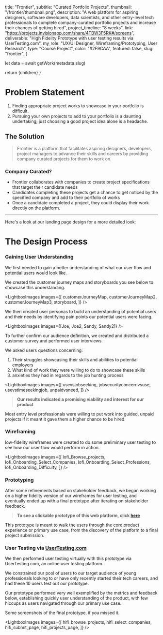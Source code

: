 

  title: "Frontier",
  subtitle: "Curated Portfolio Projects",
  thumbnail: "/frontier/thumbnail.png",
  description:
    "A web platform for aspiring designers, software developers, data scientists, and other entry-level tech professionals to complete company-curated portfolio projects and increase their chances of getting hired",
  project_timeline: "8 weeks",
  link: "https://projects.invisionapp.com/share/4TBW3F5RK#/screens",
  deliverable:
    "High Fidelity Prototype with user testing results via UserTesting.com",
  my_role: "UX/UI Designer, Wireframing/Prototyping, User Research",
  type: "Course Project",
  color: "#2F9CAA",
  featured: false,
  slug: "frontier",
}

  let data = await getWork(metadata.slug)

  return <MdxLayout data={data}>{children}</MdxLayout>
}

# Problem Statement

1. Finding appropriate project works to showcase in your portfolio is difficult.
2. Pursuing your own projects to add to your portfolio is a daunting undertaking; just choosing a good project idea alone is a headache.

## The Solution

> Frontier is a platform that facilitates aspiring designers, developers, project managers to advance their skills and careers by providing company curated projects for them to work on.

### Company Curated?

- Frontier collaborates with companies to create project specifications that target their candidate needs
- Candidates completing these projects get a chance to get noticed by the specified company and add to their portfolio of works
- Once a candidate completed a project, they could display their work directly on the platform.

---

Here's a look at our landing page design for a more detailed look:

<LightboxImages images={[landingPage]} />

# The Design Process

### Gaining User Understanding

We first needed to gain a better understanding of what our user flow and potential
users would look like.

We created the customer journey maps and storyboards you see below to showcase this
understanding.

<LightboxImages
  images={[
    customerJourneyMap,
    customerJourneyMap2,
    customerJourneyMap3,
    storyboard,
  ]}
/>

We then created user personas to build an understanding of potential users and their needs by
identifying pain points our potential users were facing.

<LightboxImages images={[Joe, Joe2, Sandy, Sandy2]} />

To further confirm our audience definition, we created and distributed a customer
survey and performed user interviews.

We asked users questions concerning:

1. Their struggles showcasing their skills and abilities to potential employers
2. What kind of work they were willing to do to showcase these skills
3. anxieties they had in regards to the job hunting process

<LightboxImages
  images={[
    usevsjobseeking,
    jobsecurityconcernvsuse,
    usevstimeseekingjob,
    unpaidvsneed,
  ]}
/>

> **Our results indicated a promising viability and interest for our product**

Most entry level professionals were willing to put work into guided, unpaid projects
if it meant it gave them a higher chance to be hired.

### Wireframing

low-fidelity wireframes were created to do some preliminary user testing to see how our user flow would perform in action.

<LightboxImages
  images={[
    lofi_Browse_projects,
    lofi_Onboarding_Select_Companies,
    lofi_Onboarding_Select_Professions,
    lofi_Onboarding_Difficulty,
  ]}
/>

### Prototyping

After some refinements based on stakeholder feedback, we began working on a higher fidelity
version of our wireframes for user testing, and eventually ended up with a final prototype after iterating on stakeholder feedback.

> **To see a clickable prototype of this web platform, click [here](https://projects.invisionapp.com/share/4TBW3F5RK#/screens)**

This prototype is meant to walk the users through the core product experience or primary use case,
from the discovery of the platform to a final project submission.

### User Testing via [UserTesting.com](https://www.usertesting.com/)

We then performed user testing virtually with this prototype via UserTesting.com, an online user testing platform.

We constrained our pool of users to our target audience of young professionals looking
to or have only recently started their tech careers, and had these 10 users test out our prototype.

Our prototype performed very well exemplified by the metrics and feedback below, establishing quickly user understanding of
the product, with few hiccups as users navigated through our primary use case.

<FrontierScores />

Some screenshots of the final prototype, if you missed it.

<LightboxImages
  images={[
    hifi_browse_projects,
    hifi_select_companies,
    hifi_submit_page,
    hifi_projects_page,
  ]}
/>
